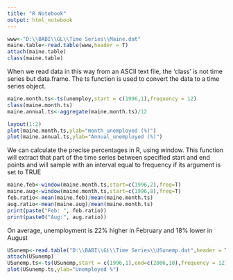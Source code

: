 ---
title: "R Notebook"
output: html_notebook
---


```{r}
www<-"D:\\BABI\\GL\\Time Series\\Maine.dat"
maine.table<-read.table(www,header = T)
attach(maine.table)
class(maine.table)
```

When we read data in this way from an ASCII text file, the 'class' is not time series but data.frame. The ts function is used to convert the data to a time series object.

```{r}
maine.month.ts<-ts(unemploy,start = c(1996,1),frequency = 12)
class(maine.month.ts)
maine.annual.ts<-aggregate(maine.month.ts)/12
```

```{r}
layout(1:2)
plot(maine.month.ts,ylab="month_unemployed (%)")
plot(maine.annual.ts,ylab="Annual_unemployed (%)")

```

We can calculate the precise percentages in R, using window. This function will extract that part of the time series between specified start and end points and will sample with an interval equal to frequency if its argument is set to TRUE

```{r}
maine.feb<-window(maine.month.ts,start=c(1996,2),freq=T)
maine.aug<-window(maine.month.ts,start=c(1996,8),freq=T)
feb.ratio<-mean(maine.feb)/mean(maine.month.ts)
aug.ratio<-mean(maine.aug)/mean(maine.month.ts)
print(paste("Feb: ", feb.ratio))
print(paste0("Aug:", aug.ratio))
```
On average, unemployment is 22% higher in February and 18% lower in August

```{r}
USunemp<-read.table("D:\\BABI\\GL\\Time Series\\USunemp.dat",header = T)
attach(USunemp)
USunemp.ts<-ts(USunemp,start = c(1996,1),end=c(2006,10),frequency = 12)
plot(USunemp.ts,ylab="Unemployed %")
```

